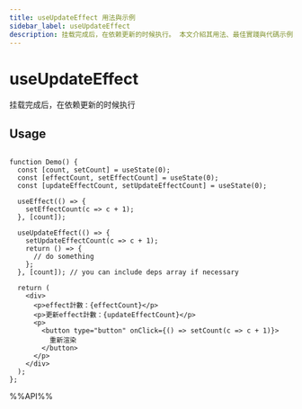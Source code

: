 ```yaml
---
title: useUpdateEffect 用法與示例
sidebar_label: useUpdateEffect
description: 挂载完成后，在依赖更新的时候执行。 本文介紹其用法、最佳實踐與代碼示例。適用於 React 開發中需要處理副作用的場景。
---
```

# useUpdateEffect

挂载完成后，在依赖更新的时候执行

## Usage

```tsx live

function Demo() {
  const [count, setCount] = useState(0);
  const [effectCount, setEffectCount] = useState(0);
  const [updateEffectCount, setUpdateEffectCount] = useState(0);

  useEffect(() => {
    setEffectCount(c => c + 1);
  }, [count]);

  useUpdateEffect(() => {
    setUpdateEffectCount(c => c + 1);
    return () => {
      // do something
    };
  }, [count]); // you can include deps array if necessary

  return (
    <div>
      <p>effect計數：{effectCount}</p>
      <p>更新effect計數：{updateEffectCount}</p>
      <p>
        <button type="button" onClick={() => setCount(c => c + 1)}>
          重新渲染
        </button>
      </p>
    </div>
  );
};

```

%%API%%